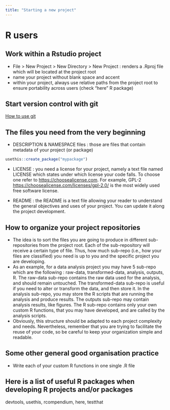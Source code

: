 ```yaml
---
title: "Starting a new project"
---
```


# R users
## Work within a Rstudio project
- File > New Project > New Directory > New Project : renders a .Rproj file which will be located at the project root
- name your project without blank space and accent
- within your project, always use relative paths from the project root to ensure portability across users (check "here" R package)

## Start version control with git
[How to use git](git.qmd)

## The files you need from the very beginning
- DESCRIPTION & NAMESPACE files : those are files that contain metadata of your project (or package)
```r
usethis::create_package("mypackage")
```

- LICENSE : you need a license for your project, namely a text file named LICENSE which states under which license your code falls. To choose one refer to <https://choosealicense.com>. For example, GPL-2 <https://choosealicense.com/licenses/gpl-2.0/> is the most widely used free software license.

- README : the README is a text file allowing your reader to understand the general objectives and uses of your project. You can update it along the project development.

## How to organize your project repositories 
- The idea is to sort the files you are going to produce in different sub-repositories from the project root. Each of the sub-repository will receive a certain type of file. Thus, how much sub-repo (i.e., how your files are classified) you need is up to you and the specific project you are developing.
- As an example, for a data analysis project you may have 5 sub-repo which are the following : raw-data, transformed-data, analysis, outputs, R. The raw-data sub-repo contains the raw data used for the analysis, and should remain untouched. The transformed-data sub-repo is useful if you need to alter or transform the data, and then store it. In the analysis sub-repo, you may store the R scripts that are running the analysis and produce results. The outputs sub-repo may contain analysis results, like figures. The R sub-repo contains only your own custom R functions, that you may have developed, and are called by the analysis scripts.
- Obviously, this structure should be adapted to each project complexity and needs. Nevertheless, remember that you are trying to facilitate the reuse of your code, so be careful to keep your organization simple and readable.


## Some other general good organisation practice
- Write each of your custom R functions in one single .R file

## Here is a list of useful R packages when developing R projects and/or packages
devtools, usethis, rcompendium, here, testthat

